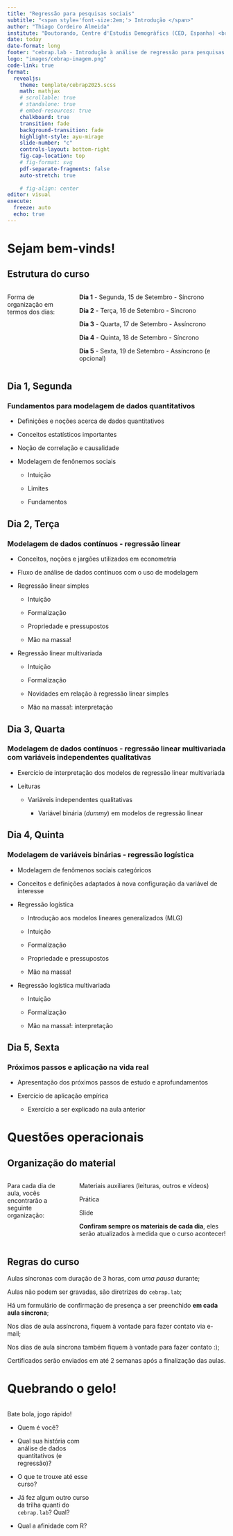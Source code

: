 ```yaml
---
title: "Regressão para pesquisas sociais"
subtitle: "<span style='font-size:2em;'> Introdução </span>"
author: "Thiago Cordeiro Almeida"
institute: "Doutorando, Centre d'Estudis Demogràfics (CED, Espanha) <br> Pesquisador Assistente, Cebrap <br>"
date: today
date-format: long
footer: "cebrap.lab - Introdução à análise de regressão para pesquisas sociais"
logo: "images/cebrap-imagem.png"
code-link: true
format:
  revealjs:
    theme: template/cebrap2025.scss
    math: mathjax
    # scrollable: true
    # standalone: true
    # embed-resources: true
    chalkboard: true
    transition: fade
    background-transition: fade
    highlight-style: ayu-mirage
    slide-number: "c"
    controls-layout: bottom-right
    fig-cap-location: top
    # fig-format: svg
    pdf-separate-fragments: false
    auto-stretch: true
    
    # fig-align: center
editor: visual
execute:
  freeze: auto
  echo: true
---
```


# Sejam bem-vinds! {.theme-first}

## Estrutura do curso {.theme-next}
::: columns

::: {.column width="30%"}
Forma de organização em termos dos dias:
:::

::: {.column width="70%"}
::: {style="text-align: left;"}
**Dia 1** - Segunda, 15 de Setembro - Síncrono

**Dia 2** - Terça, 16 de Setembro - Síncrono

**Dia 3** - Quarta, 17 de Setembro - Assíncrono

**Dia 4** - Quinta, 18 de Setembro - Síncrono

**Dia 5** - Sexta, 19 de Setembro - Assíncrono (e opcional)
:::
:::

:::

## Dia 1, Segunda {.theme-subtopic .smaller}

### Fundamentos para modelagem de dados quantitativos

::: {.incremental}

- Definições e noções acerca de dados quantitativos

- Conceitos estatísticos importantes

- Noção de correlação e causalidade

- Modelagem de fenônemos sociais

  - Intuição
  
  - Limites
  
  - Fundamentos

:::

## Dia 2, Terça {.theme-subtopic .smaller .font-size-smallest}

### Modelagem de dados contínuos - regressão linear

::: {.incremental}

- Conceitos, noções e jargões utilizados em econometria

- Fluxo de análise de dados contínuos com o uso de modelagem

- Regressão linear simples

  - Intuição
  
  - Formalização
  
  - Propriedade e pressupostos
  
  - Mão na massa!

- Regressão linear multivariada

  - Intuição
  
  - Formalização
  
  - Novidades em relação à regressão linear simples
  
  - Mão na massa!: interpretação

:::

## Dia 3, Quarta {.theme-subtopic .smaller}

### Modelagem de dados contínuos - regressão linear multivariada com variáveis independentes qualitativas

::: {.incremental}

- Exercício de interpretação dos modelos de regressão linear multivariada

- Leituras

  - Variáveis independentes qualitativas
  
    - Variável binária (*dummy*) em modelos de regressão linear

:::

## Dia 4, Quinta {.theme-subtopic  .smaller .font-size-smallest}

### Modelagem de variáveis binárias - regressão logística

::: {.incremental}

- Modelagem de fenômenos sociais categóricos

- Conceitos e definições adaptados à nova configuração da variável de interesse

- Regressão logística

  - Introdução aos modelos lineares generalizados (MLG)

  - Intuição
  
  - Formalização
  
  - Propriedade e pressupostos
  
  - Mão na massa!

- Regressão logística multivariada

  - Intuição
  
  - Formalização
  
  - Mão na massa!: interpretação

:::

## Dia 5, Sexta {.theme-subtopic .smaller}

### Próximos passos e aplicação na vida real

::: {.incremental}

- Apresentação dos próximos passos de estudo e aprofundamentos

- Exercício de aplicação empírica

  - Exercício a ser explicado na aula anterior

:::

# Questões operacionais {.theme-first}

## Organização do material {.theme-next}
::: columns

::: {.column width="30%"}
Para cada dia de aula, vocês encontrarão a seguinte organização:
:::

::: {.column width="70%"}

::: {.fragment}
Materiais auxiliares (leituras, outros e vídeos)

Prática

Slide
:::

::: {.fragment}
**Confiram sempre os materiais de cada dia**, eles serão atualizados à medida que o curso acontecer!
:::

:::

:::

## Regras do curso {.theme-next .smaller}
::: {.incremental}

Aulas síncronas com duração de 3 horas, com *uma pausa* durante;

Aulas não podem ser gravadas, são diretrizes do `cebrap.lab`;

Há um formulário de confirmação de presença a ser preenchido **em cada aula síncrona**;

Nos dias de aula assíncrona, fiquem à vontade para fazer contato via e-mail;

Nos dias de aula síncrona também fiquem à vontade para fazer contato :);

Certificados serão enviados em até 2 semanas após a finalização das aulas.

:::

# Quebrando o gelo! {.theme-stop .smaller}

:::: {.columns}

::: {.column width="40%"}
Bate bola, jogo rápido!

- Quem é você?

- Qual sua história com análise de dados quantitativos (e regressão)?

- O que te trouxe até esse curso?

- Já fez algum outro curso da trilha quanti do `cebrap.lab`? Qual?

- Qual a afinidade com R?
:::

::: {.column width="60%"}
<div style="display: flex; justify-content: flex-end; align-items: center; height: 100vh;">
  <img src="images/ice.gif" style="border-radius: 50%; border:5px solid #708d81; width:450px; height:auto;" />
</div>
:::

::::

# Vamos lá? {.cebrap-fim}

Dúvidas?

Comentários?
